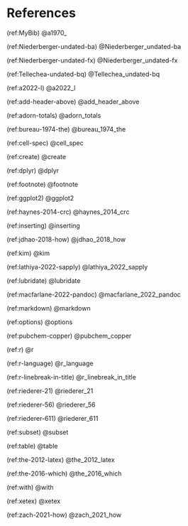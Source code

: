 \onecolumn

# References {.unnumbered}

\hyphenpenalty=10000
\fontspec{Symbola}

(ref:MyBib) @a1970_

(ref:Niederberger-undated-ba) @Niederberger_undated-ba

(ref:Niederberger-undated-fx) @Niederberger_undated-fx

(ref:Tellechea-undated-bq) @Tellechea_undated-bq

(ref:a2022-l) @a2022_l

(ref:add-header-above) @add_header_above

(ref:adorn-totals) @adorn_totals

(ref:bureau-1974-the) @bureau_1974_the

(ref:cell-spec) @cell_spec

(ref:create) @create

(ref:dplyr) @dplyr

(ref:footnote) @footnote

(ref:ggplot2) @ggplot2

(ref:haynes-2014-crc) @haynes_2014_crc

(ref:inserting) @inserting

(ref:jdhao-2018-how) @jdhao_2018_how

(ref:kim) @kim

(ref:lathiya-2022-sapply) @lathiya_2022_sapply

(ref:lubridate) @lubridate

(ref:macfarlane-2022-pandoc) @macfarlane_2022_pandoc

(ref:markdown) @markdown

(ref:options) @options

(ref:pubchem-copper) @pubchem_copper

(ref:r) @r

(ref:r-language) @r_language

(ref:r-linebreak-in-title) @r_linebreak_in_title

(ref:riederer-21) @riederer_21

(ref:riederer-56) @riederer_56

(ref:riederer-611) @riederer_611

(ref:subset) @subset

(ref:table) @table

(ref:the-2012-latex) @the_2012_latex

(ref:the-2016-which) @the_2016_which

(ref:with) @with

(ref:xetex) @xetex

(ref:zach-2021-how) @zach_2021_how
